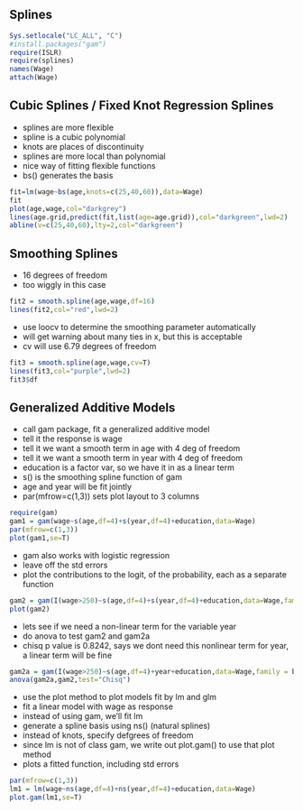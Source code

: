 ## Splines

```r
Sys.setlocale("LC_ALL", "C")
#install.packages("gam")
require(ISLR)
require(splines)
names(Wage)
attach(Wage)
```

## Cubic Splines / Fixed Knot Regression Splines

* splines are more flexible
* spline is a cubic polynomial
* knots are places of discontinuity
* splines are more local than polynomial
* nice way of fitting flexible functions
* bs() generates the basis

```r
fit=lm(wage~bs(age,knots=c(25,40,60)),data=Wage)
fit
plot(age,wage,col="darkgrey")
lines(age.grid,predict(fit,list(age=age.grid)),col="darkgreen",lwd=2)
abline(v=c(25,40,60),lty=2,col="darkgreen")
```

## Smoothing Splines

* 16 degrees of freedom
* too wiggly in this case

```r
fit2 = smooth.spline(age,wage,df=16)
lines(fit2,col="red",lwd=2)
```

* use loocv to determine the smoothing parameter automatically
* will get warning about many ties in x, but this is acceptable
* cv will use 6.79 degrees of freedom

```r
fit3 = smooth.spline(age,wage,cv=T)
lines(fit3,col="purple",lwd=2)
fit3$df

```

## Generalized Additive Models

* call gam package, fit a generalized additive model
* tell it the response is wage
* tell it we want a smooth term in age with 4 deg of freedom
* tell it we want a smooth term in year with 4 deg of freedom
* education is a factor var, so we have it in as a linear term
* s() is the smoothing spline function of gam 
* age and year will be fit jointly
* par(mfrow=c(1,3)) sets plot layout to 3 columns

```r
require(gam)
gam1 = gam(wage~s(age,df=4)+s(year,df=4)+education,data=Wage)
par(mfrow=c(1,3))
plot(gam1,se=T)
```

* gam also works with logistic regression
* leave off the std errors
* plot the contributions to the logit, of the probability, each as a separate function

```r
gam2 = gam(I(wage>250)~s(age,df=4)+s(year,df=4)+education,data=Wage,family = binomial)
plot(gam2)
```

* lets see if we need a non-linear term for the variable year
* do anova to test gam2 and gam2a
* chisq p value is 0.8242, says we dont need this nonlinear term for year, a linear term will be fine

```r
gam2a = gam(I(wage>250)~s(age,df=4)+year+education,data=Wage,family = binomial)
anova(gam2a,gam2,test="Chisq")
```

* use the plot method to plot models fit by lm and glm
* fit a linear model with wage as response
* instead of using gam, we'll fit lm
* generate a spline basis using ns() (natural splines)
* instead of knots, specify defgrees of freedom
* since lm is not of class gam, we write out plot.gam() to use that plot method
* plots a fitted function, including std errors

```r
par(mfrow=c(1,3))
lm1 = lm(wage~ns(age,df=4)+ns(year,df=4)+education,data=Wage)
plot.gam(lm1,se=T)

```






